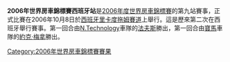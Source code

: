{{Unreferenced|time=2012-03-19T09:32:37+00:00 }}

'''2006年世界房車錦標賽西班牙站'''是[[2006年度世界房車錦標賽|2006年度世界房車錦標賽]]的第九站賽事，正式比賽在2006年10月8日於[[西班牙|西班牙]][[里卡度拖姆賽道|里卡度拖姆賽道]]上舉行。這是歷來第二次在西班牙舉行賽事。第一回合由[[N.Technology|N.Technology]]車隊的[[法夫斯|法夫斯]]勝出，第一回合由[[寶馬|寶馬]]車隊的[[約克·梅拿|約克·梅拿]]勝出。

{{WTCC-stub}}

{{WTCC race
|Name_of_race=世界房車錦標賽西班牙站
|Year_of_race=2006
|Previous_race_in_season=[[2006年世界房車錦標賽土耳其站|2006年世界房車錦標賽土耳其站]]
|Next_race_in_season=[[2006年世界房車錦標賽澳門站|2006年世界房車錦標賽澳門站]]
|Previous_year's_race=[[2005年世界房車錦標賽西班牙站|2005年世界房車錦標賽西班牙站]]
|Next_year's_race=[[2007年世界房車錦標賽西班牙站|2007年世界房車錦標賽西班牙站]]
}}

[[Category:2006年世界房車錦標賽賽果|Category:2006年世界房車錦標賽賽果]]